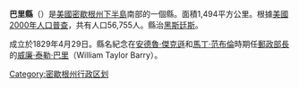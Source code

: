 {{Otheruses|巴里縣|subject=美國密歇根州的一個縣|other=其他地方同名的縣}}
<!--[[File:Map_of_Michigan_highlighting_Barry_County.svg|250px]]-->
{{Infobox U.S. County |
 county  = 巴里縣|
 state = 密西根州 |
 en county  = Barry County|
 en state = Michigan |
 seal =  |
 map = Map of Michigan highlighting Barry County.svg |
 map size = 200|
 founded = 1829年4月29日 |
 seat = [[Hastings,_Michigan|黑斯廷斯]] | 
 area = 1,494 [[square_kilometre|km²]] (577 [[square_mile|mi²]]) |
 area water = 54 km² (21 mi²) |
 area percentage = 3.60% |
 census yr = 2000|
 pop = 56,755 |
 density = 39|
 web = www.barrycounty.org|
|}}
'''巴里縣'''（{{lang-en|Barry County}}）是[[美國|美國]][[密歇根州|密歇根州]][[下半島|下半島]]南部的一個縣。面積1,494平方公里。根據[[美國2000年人口普查|美國2000年人口普查]]，共有人口56,755人。縣治[[黑斯廷斯_(密歇根州)|黑斯廷斯]]。

成立於1829年4月29日。縣名紀念在[[安德魯·傑克遜|安德魯·傑克遜]]和[[馬丁·范布倫|馬丁·范布倫]]時期任[[美國郵政部長|郵政部長]]的[[威廉·泰勒·巴里|威廉·泰勒·巴里]]（William Taylor Barry）。
{{Michigan}}
{{Michigan-stub}}
{{DEFAULTSORT:Barry County, Michigan}}
[[Category:密歇根州行政区划|Category:密歇根州行政区划]]